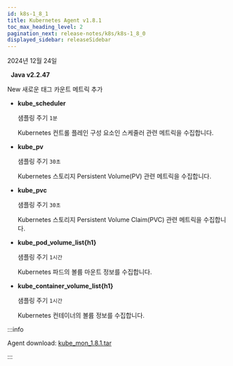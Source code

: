 ```yaml
---
id: k8s-1_8_1
title: Kubernetes Agent v1.8.1
toc_max_heading_level: 2
pagination_next: release-notes/k8s/k8s-1_8_0
displayed_sidebar: releaseSidebar
---
```


2024년 12월 24일

&nbsp; **Java v2.2.47**

<Status priority='1'>New</Status> 새로운 태그 카운트 메트릭 추가

* **kube_scheduler** 

  샘플링 주기 `1분`

  Kubernetes 컨트롤 플레인 구성 요소인 스케줄러 관련 메트릭을 수집합니다.

* **kube_pv** 

  샘플링 주기 `30초`

  Kubernetes 스토리지 Persistent Volume(PV) 관련 메트릭을 수집합니다.

* **kube_pvc** 

  샘플링 주기 `30초`

  Kubernetes 스토리지 Persistent Volume Claim(PVC) 관련 메트릭을 수집합니다.

* **kube_pod_volume_list\{h1\}** 

  샘플링 주기 `1시간`

  Kubernetes 파드의 볼륨 마운트 정보를 수집합니다.

* **kube_container_volume_list\{h1\}** 

  샘플링 주기 `1시간`

  Kubernetes 컨테이너의 볼륨 정보를 수집합니다.




:::info

Agent download: [kube_mon_1.8.1.tar](https://repo.whatap.io/docker/kube_mon_1.8.1.tar)

:::